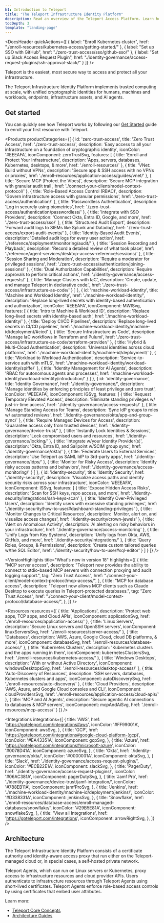 ```yaml
---
h1: Introduction to Teleport
title: "The Teleport Infrastructure Identity Platform"
description: Read an overview of the Teleport Access Platform. Learn how to implement Zero Trust Security across all your infrastructure for enhanced protection and streamlined access control.
tocDepth: 3
template: "landing-page"
---
```




<DocsHeader
  quickActions={[
    { 
      label: "Enroll Kubernetes cluster", 
      href: "./enroll-resources/kubernetes-access/getting-started/" 
    },
    { 
      label: "Set up SSO with GitHub", 
      href: "./zero-trust-access/sso/github-sso/" 
    },
    { 
      label: "Set up Slack Access Request Plugin", 
      href: "./identity-governance/access-request-plugins/ssh-approval-slack/" 
    }
  ]}
/>

Teleport is the easiest, most secure way to access and protect all your infrastructure.

The Teleport Infrastructure Identity Platform implements trusted computing at
scale, with unified cryptographic identities for humans, machines and workloads,
endpoints, infrastructure assets, and AI agents. 

## Get started

You can quickly see how Teleport works by following our [Get
Started](./get-started.mdx) guide to enroll your first resource with Teleport.

<Products
  productCategories={[
    {
      id: 'zero-trust-access',
      title: 'Zero Trust Access',
      href: './zero-trust-access/',
      description: 'Easy access to all your infrastructure on a foundation of cryptographic identity',
      iconColor: '#EEEAFA',
      iconComponent: zeroTrustSvg,
      features: [
        {
          title: 'Enroll and Protect Your Infrastructure',
          description: 'Apps, servers, databases, Kubernetes, desktops, & more',
          href: './enroll-resources/'
        },
        {
          title: 'VNet: Build without VPNs',
          description: 'Secure app & SSH access with no VPNs or proxies',
          href: './enroll-resources/application-access/guides/vnet/'
        },
        {
          title: 'Secure MCP (Protect the Vibes)',
          description: 'Secure MCP integration with granular audit trail',
          href: './connect-your-client/model-context-protocol/'
        },
        {
          title: 'Role-Based Access Control (RBAC)',
          description: 'Govern infrastructure access with granular permissions',
          href: './zero-trust-access/authentication/'
        },
        {
          title: 'Passwordless Authentication',
          description: 'Log in securely using biometrics',
          href: './zero-trust-access/authentication/passwordless/'
        },
        {
          title: 'Integrate with SSO Providers',
          description: 'Connect Okta, Entra ID, Google, and more',
          href: './zero-trust-access/sso/'
        },
        {
          title: 'Structured Audit Export',
          description: 'Forward audit logs to SIEMs like Splunk and Datadog',
          href: './zero-trust-access/export-audit-events/'
        },
        {
          title: 'Identity-Based Audit Events',
          description: 'Detailed audit logs for every user action',
          href: './reference/deployment/monitoring/audit/'
        },
        {
          title: 'Session Recording and Playback',
          description: 'Record a detailed review of what took place',
          href: './reference/agent-services/desktop-access-reference/sessions/'
        },
        {
          title: 'Session Sharing and Moderation',
          description: 'Require a moderator for privileged sessions',
          href: './zero-trust-access/authentication/joining-sessions/'
        },
        {
          title: 'Dual Authorization Capabilities',
          description: 'Require approvals to perform critical actions',
          href: './identity-governance/access-requests/'
        },
        {
          title: 'Manage Clusters with IaC',
          description: 'Create, update, and manage Teleport in declarative code.',
          href: './zero-trust-access/infrastructure-as-code/'
        }
      ]
    },
    {
      id: 'machine-workload-identity',
      title: 'Machine and Workload Identity',
      href: './machine-workload-identity/',
      description: 'Replace long-lived secrets with identity-based authentication and authorization',
      iconColor: '#EEEAFA',
      iconComponent: MWISvg,
      features: [
        {
          title: 'Intro to Machine & Workload ID',
          description: 'Replace long-lived secrets with identity-based auth',
          href: './machine-workload-identity/'
        },
        {
          title: 'Deploy CI/CD Pipelines',
          description: 'Replace long-lived secrets in CI/CD pipelines',
          href: './machine-workload-identity/machine-id/deployment/#cicd'
        },
        {
          title: 'Secure Infrastructure as Code',
          description: 'Manage IaC workflows in Terraform and Pulumi',
          href: './zero-trust-access/infrastructure-as-code/terraform-provider/'
        },
        {
          title: 'Hybrid & Multi-Cloud Authentication',
          description: 'Universal identities across cloud platforms',
          href: './machine-workload-identity/machine-id/deployment/'
        },
        {
          title: 'Workload to Workload Authentication',
          description: 'Service-to-service auth with mTLS',
          href: './machine-workload-identity/workload-identity/spiffe/'
        },
        {
          title: 'Identity Management for AI Agents',
          description: 'RBAC for autonomous agents and processes',
          href: './machine-workload-identity/workload-identity/introduction/'
        }
      ]
    },
    {
      id: 'identity-governance',
      title: 'Identity Governance',
      href: './identity-governance/',
      description: 'Manage identities by enforcing principles of least privilege and zero trust',
      iconColor: '#EEEAFA',
      iconComponent: IGSvg,
      features: [
        {
          title: 'Request Temporary Elevated Access',
          description: 'Eliminate standing privileges w/ just-in-time access',
          href: './identity-governance/access-requests/'
        },
        {
          title: 'Manage Standing Access for Teams',
          description: 'Sync IdP groups to roles w/ automated reviews',
          href: './identity-governance/okta/app-and-group-sync/'
        },
        {
          title: 'Require Managed Devices for Access',
          description: 'Guarantee access only from trusted devices',
          href: './identity-governance/device-trust/'
        },
        {
          title: 'Instantly Lock Identities & Sessions',
          description: 'Lock compromised users and resources',
          href: './identity-governance/locking/'
        },
        {
          title: 'Integrate w/your Identity Provider(s)',
          description: 'Okta, Entra ID, and Sailpoint w/SCIM group sync',
          href: './identity-governance/okta/'
        },
        {
          title: 'Federate Users to External Services',
          description: 'Use Teleport as SAML IdP to 3rd-party apps',
          href: './identity-governance/idps/'
        },
        {
          title: 'Monitor for Risky Access',
          description: 'Identify risky access patterns and behaviors',
          href: './identity-governance/access-monitoring/'
        }
      ]
    },
    {
      id: 'identity-security',
      title: 'Identity Security',
      href: './identity-security/',
      description: 'Visualize access paths and identify security risks across your infrastructure',
      iconColor: '#EEEAFA',
      iconComponent: ISSvg,
      features: [
        {
          title: 'Expose Hidden Access Risks',
          description: 'Scan for SSH keys, repo access, and more',
          href: './identity-security/integrations/ssh-keys-scan'
        },
        {
          title: 'Identify Over-Privileged Users',
          description: 'Identify users with excessive standing privileges',
          href: './identity-security/how-to-use/#dashboard-standing-privileges'
        },
        {
          title: 'Monitor Changes to Critical Resources',
          description: 'Monitor, alert on, and visualize access changes',
          href: './identity-security/crown-jewels'
        },
        {
          title: 'Alert on Anomalous Activity',
          description: 'AI alerting on risky behaviors in your infrastructure',
          href: './identity-governance/access-monitoring'
        },
        {
          title: 'Unify Logs from Key Systems',
          description: 'Unify logs from Okta, AWS, GitHub, and more',
          href: './identity-security/integrations/'
        },
        {
          title: 'Query Roles, Groups, & Permissions',
          description: 'Create custom tailored queries w/the SQL Editor',
          href: './identity-security/how-to-use/#sql-editor'
        }
      ]
    }
  ]}
/>

<VersionHighlights
  title="What's new in version 18"
  highlights={[
    {
      title: "MCP server access",
      description: "Teleport now provides the ability to connect to stdio-based MCP servers with connection proxying and audit logging support.",
      tag: "Zero Trust Access",
      href: "./connect-your-client/model-context-protocol/mcp-access/",
    },
    {
      title: "MCP for database access",
      description: "Teleport now allows MCP clients such as Claude Desktop to execute queries in Teleport-protected databases.",
      tag: "Zero Trust Access",
      href: "./connect-your-client/model-context-protocol/database-access/",
    },
  ]}
/>

<Resources
  resources={[
    {
      title: 'Applications',
      description: 'Protect web apps, TCP apps, and Cloud APIs',
      iconComponent: applicationSvg,
      href: './enroll-resources/application-access/'
    },
    {
      title: 'Linux Servers',
      description: 'Secure Linux servers and OpenSSH servers',
      iconComponent: linuxServersSvg,
      href: './enroll-resources/server-access/'
    },
    {
      title: 'Databases',
      description: 'AWS, Azure, Google Cloud, cloud DB platforms, & more',
      iconComponent: databaseSvg,
      href: './enroll-resources/database-access/'
    },
    {
      title: 'Kubernetes Clusters',
      description: 'Kubernetes clusters and the apps running in them',
      iconComponent: kubernetesClustersSvg,
      href: './enroll-resources/kubernetes-access/'
    },
    {
      title: 'Windows Desktops',
      description: 'With or without Active Directory',
      iconComponent: windowsDesktopsSvg,
      href: './enroll-resources/desktop-access/'
    },
    {
      title: 'Auto-Discovery of Resources',
      description: 'SSH servers, databases, Kubernetes clusters and apps',
      iconComponent: autoDiscoverySvg,
      href: './enroll-resources/auto-discovery/'
    },
    {
      title: 'Cloud Providers',
      description: 'AWS, Azure, and Google Cloud consoles and CLI',
      iconComponent: cloudProvidersSvg,
      href: './enroll-resources/application-access/cloud-apis/'
    },
    {
      title: 'MCP and AI Agents',
      description: 'Secure agentic AI connections to databases & MCP servers',
      iconComponent: mcpAndAiSvg,
      href: './enroll-resources/mcp-access/'
    }
  ]}
/>

<Integrations 
  integrations={[
    {
      title: 'AWS',
      href: 'https://goteleport.com/integrations#aws',
      iconColor: '#FF99001A',
      iconComponent: awsSvg,
    },
    {
      title: 'GCP',
      href: 'https://goteleport.com/integrations#google-cloud-platform-(gcp)',
      iconColor: '#EA43351A',
      iconComponent: gcpSvg,
    },
    {
      title: 'Azure',
      href: 'https://goteleport.com/integrations#microsoft-azure',
      iconColor: '#0078D41A',
      iconComponent: azureSvg,
    },
    {
      title: 'Okta',
      href: './identity-governance/okta/',
      iconColor: '#0000001A',
      iconComponent: oktaSvg,
    },
    {
      title: 'Slack',
      href: './identity-governance/access-request-plugins/',
      iconColor: '#ECB22E1A',
      iconComponent: slackSvg,
    },
    {
      title: 'PagerDuty',
      href: './identity-governance/access-request-plugins/',
      iconColor: '#06AC381A',
      iconComponent: pagerDutySvg,
    },
    {
      title: 'Jamf Pro',
      href: './identity-governance/device-trust/jamf-integration/',
      iconColor: '#788EB11A',
      iconComponent: jamfProSvg,
    },
    {
      title: 'Jenkins',
      href: './machine-workload-identity/machine-id/deployment/jenkins/',
      iconColor: '#D338331A',
      iconComponent: jenkinsSvg,
    },
    {
      title: 'Snowflake',
      href: './enroll-resources/database-access/enroll-managed-databases/snowflake/',
      iconColor: '#29B5E81A',
      iconComponent: snowflakeSvg,
    }, 
    {
      title: 'View all Integrations',
      href: 'https://goteleport.com/integrations',
      iconComponent: arrowRightSvg,
    },
  ]}
/>

## Architecture

The Teleport Infrastructure Identity Platform consists of a certificate authority and
identity-aware access proxy that run either on the Teleport-managed cloud or, in
special cases, a self-hosted private network. 

Teleport Agents, which can run on Linux servers or Kubernetes, proxy access to
infrastructure resources and cloud provider APIs. Users authenticate to
infrastructure resources through Teleport Agents using short-lived certificates.
Teleport Agents enforce role-based access controls by using certificates that embed user attributes.

Learn more:

- [Teleport Core Concepts](./core-concepts.mdx)
- [Architecture Guides](./reference/architecture/architecture.mdx)
